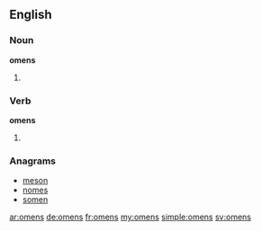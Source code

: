 ==English==

===Noun===
'''omens'''

# {{plural of|[[omen]]}}

===Verb===
'''omens'''

# {{third-person singular of|[[omen]]}}

===Anagrams===
* [[meson#English|meson]]
* [[nomes#English|nomes]]
* [[somen#English|somen]]

[[ar:omens]]
[[de:omens]]
[[fr:omens]]
[[my:omens]]
[[simple:omens]]
[[sv:omens]]